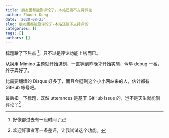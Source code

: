 ```yaml
---
title: 朋友圈都能删评论了，本站还能不支持评论
author: Zhuoer Dong
date: '2020-08-23'
slug: 朋友圈都能删评论了-本站还能不支持评论
categories: []
tags: []
authors: []
---
```




标题蹭了下热点 ^[好像都过去有一段时间了]，只不过是评论功能上线而已。

从换用 Mimino 主题就开始谋划，一直等到昨晚才开始实施，今早 debug 一番，终于弄好了。

比需要翻墙的 Disqus 好多了，而且会逛到这个小小网站来的人，估计都有 GitHub 帐号吧。

最后扣一下标题，既然 utterances 是基于 GitHub Issue 的，岂不是天生就能删评论？^[欢迎好事者写一条差评，让我试试这个功能。]
